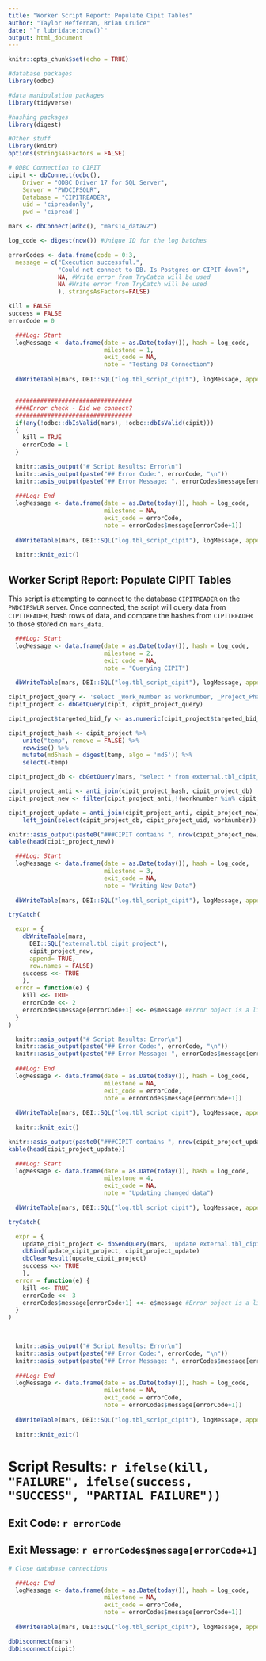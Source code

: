```yaml
---
title: "Worker Script Report: Populate Cipit Tables"
author: "Taylor Heffernan, Brian Cruice"
date: "`r lubridate::now()`"
output: html_document
---
```


```r
knitr::opts_chunk$set(echo = TRUE)

#database packages
library(odbc)

#data manipulation packages
library(tidyverse)

#hashing packages
library(digest)

#Other stuff
library(knitr)
options(stringsAsFactors = FALSE)

# ODBC Connection to CIPIT
cipit <- dbConnect(odbc(),
    Driver = "ODBC Driver 17 for SQL Server", 
    Server = "PWDCIPSQLR", 
    Database = "CIPITREADER", 
    uid = 'cipreadonly', 
    pwd = 'cipread')

mars <- dbConnect(odbc(), "mars14_datav2")

log_code <- digest(now()) #Unique ID for the log batches

errorCodes <- data.frame(code = 0:3,
  message = c("Execution successful.",
              "Could not connect to DB. Is Postgres or CIPIT down?",
              NA, #Write error from TryCatch will be used
              NA #Write error from TryCatch will be used
              ), stringsAsFactors=FALSE)

kill = FALSE
success = FALSE
errorCode = 0

  ###Log: Start
  logMessage <- data.frame(date = as.Date(today()), hash = log_code,
                           milestone = 1,
                           exit_code = NA,
                           note = "Testing DB Connection")
  
  dbWriteTable(mars, DBI::SQL("log.tbl_script_cipit"), logMessage, append = TRUE, row.names=FALSE)


  #################################
  ####Error check - Did we connect?
  #################################
  if(any(!odbc::dbIsValid(mars), !odbc::dbIsValid(cipit)))
  {
    kill = TRUE
    errorCode = 1
  }
```

```r

  knitr::asis_output("# Script Results: Error\n")
  knitr::asis_output(paste("## Error Code:", errorCode, "\n"))
  knitr::asis_output(paste("## Error Message: ", errorCodes$message[errorCode+1]))
  
  ###Log: End
  logMessage <- data.frame(date = as.Date(today()), hash = log_code,
                           milestone = NA,
                           exit_code = errorCode,
                           note = errorCodes$message[errorCode+1])
  
  dbWriteTable(mars, DBI::SQL("log.tbl_script_cipit"), logMessage, append = TRUE, row.names=FALSE)
  
  knitr::knit_exit()

```

## Worker Script Report: Populate CIPIT Tables

This script is attempting to connect to the database `CIPITREADER` on the `PWDCIPSWLR` server. Once connected, the script will query data from `CIPITREADER`, hash rows of data, and compare the hashes from `CIPITREADER` to those stored on `mars_data`.

```r
  ###Log: Start
  logMessage <- data.frame(date = as.Date(today()), hash = log_code,
                           milestone = 2,
                           exit_code = NA,
                           note = "Querying CIPIT")
  
  dbWriteTable(mars, DBI::SQL("log.tbl_script_cipit"), logMessage, append = TRUE, row.names=FALSE)

cipit_project_query <- 'select _Work_Number as worknumber, _Project_Phase as project_phase, _Project_Phase_Status as project_phase_status, _Project_Title as project_title, _Targeted_Bid_FY as targeted_bid_fy, PC_NTP_Date as pc_ntp_date, CONST_Construction_Start_Date as construction_start_date, DESIGN_Design_Engineer as design_engineer, CONST_Division_Engineer as division_engineer, CONST_Contractor as contractor, ProjectAutoID as projectautoid, CONST_Substantially_Complete_Date as construction_complete_date, CONST_Contract_Close_Date as contract_closed_date from Project'
cipit_project <- dbGetQuery(cipit, cipit_project_query)

cipit_project$targeted_bid_fy <- as.numeric(cipit_project$targeted_bid_fy)

cipit_project_hash <- cipit_project %>%
    unite("temp", remove = FALSE) %>%
    rowwise() %>%
    mutate(md5hash = digest(temp, algo = 'md5')) %>%
    select(-temp)

cipit_project_db <- dbGetQuery(mars, "select * from external.tbl_cipit_project")

cipit_project_anti <- anti_join(cipit_project_hash, cipit_project_db)
cipit_project_new <- filter(cipit_project_anti,!(worknumber %in% cipit_project_db$worknumber))

cipit_project_update = anti_join(cipit_project_anti, cipit_project_new) %>%
    left_join(select(cipit_project_db, cipit_project_uid, worknumber))
```

```r
knitr::asis_output(paste0("###CIPIT contains ", nrow(cipit_project_new), " new projects."))
kable(head(cipit_project_new))

  ###Log: Start
  logMessage <- data.frame(date = as.Date(today()), hash = log_code,
                           milestone = 3,
                           exit_code = NA,
                           note = "Writing New Data")
  
  dbWriteTable(mars, DBI::SQL("log.tbl_script_cipit"), logMessage, append = TRUE, row.names=FALSE)

tryCatch(

  expr = {
    dbWriteTable(mars, 
      DBI::SQL("external.tbl_cipit_project"), 
      cipit_project_new, 
      append= TRUE, 
      row.names = FALSE)
    success <<- TRUE
    },
  error = function(e) {
    kill <<- TRUE
    errorCode <<- 2
    errorCodes$message[errorCode+1] <<- e$message #Error object is a list
  }
)

```

```r

  knitr::asis_output("# Script Results: Error\n")
  knitr::asis_output(paste("## Error Code:", errorCode, "\n"))
  knitr::asis_output(paste("## Error Message: ", errorCodes$message[errorCode+1]))
  
  ###Log: End
  logMessage <- data.frame(date = as.Date(today()), hash = log_code,
                           milestone = NA,
                           exit_code = errorCode,
                           note = errorCodes$message[errorCode+1])
  
  dbWriteTable(mars, DBI::SQL("log.tbl_script_cipit"), logMessage, append = TRUE, row.names=FALSE)
  
  knitr::knit_exit()

```

```r
knitr::asis_output(paste0("###CIPIT contains ", nrow(cipit_project_update), " updated projects."))
kable(head(cipit_project_update))

  ###Log: Start
  logMessage <- data.frame(date = as.Date(today()), hash = log_code,
                           milestone = 4,
                           exit_code = NA,
                           note = "Updating changed data")
  
  dbWriteTable(mars, DBI::SQL("log.tbl_script_cipit"), logMessage, append = TRUE, row.names=FALSE)

tryCatch(

  expr = {
    update_cipit_project <- dbSendQuery(mars, 'update external.tbl_cipit_project set worknumber=?, project_phase=?, project_phase_status=?, project_title=?, targeted_bid_fy=?, pc_ntp_date=?, construction_start_date=?, design_engineer=?, division_engineer=?, contractor=?, projectautoid=?, construction_complete_date=?, contract_closed_date=?, md5hash=? where cipit_project_uid=?')
    dbBind(update_cipit_project, cipit_project_update)
    dbClearResult(update_cipit_project)
    success <<- TRUE
    },
  error = function(e) {
    kill <<- TRUE
    errorCode <<- 3
    errorCodes$message[errorCode+1] <<- e$message #Error object is a list
  }
)

    

```

```r

  knitr::asis_output("# Script Results: Error\n")
  knitr::asis_output(paste("## Error Code:", errorCode, "\n"))
  knitr::asis_output(paste("## Error Message: ", errorCodes$message[errorCode+1]))
  
  ###Log: End
  logMessage <- data.frame(date = as.Date(today()), hash = log_code,
                           milestone = NA,
                           exit_code = errorCode,
                           note = errorCodes$message[errorCode+1])
  
  dbWriteTable(mars, DBI::SQL("log.tbl_script_cipit"), logMessage, append = TRUE, row.names=FALSE)
  
  knitr::knit_exit()

```

# Script Results: `r ifelse(kill, "FAILURE", ifelse(success, "SUCCESS", "PARTIAL FAILURE"))`
## Exit Code: `r errorCode`
## Exit Message: `r errorCodes$message[errorCode+1]`

```r
# Close database connections

  ###Log: End
  logMessage <- data.frame(date = as.Date(today()), hash = log_code,
                           milestone = NA,
                           exit_code = errorCode,
                           note = errorCodes$message[errorCode+1])
  
  dbWriteTable(mars, DBI::SQL("log.tbl_script_cipit"), logMessage, append = TRUE, row.names=FALSE)

dbDisconnect(mars)
dbDisconnect(cipit)

```

